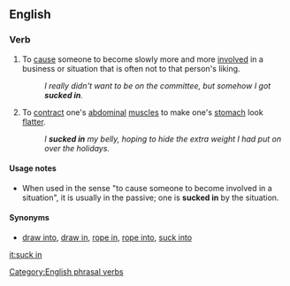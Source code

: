 ==English==

===Verb===
{{infl|en|verb|to [[suck]] [[in]]}}

# {{idiomatic}} To [[cause]] someone to become slowly more and more [[involved]] in a business or situation that is often not to that person's liking.
#: ''I really didn't want to be on the committee, but somehow I got '''sucked in'''.''
# {{idiomatic}} To [[contract]] one's [[abdominal]] [[muscle]]s to make one's [[stomach]] look [[flatter]].
#: ''I '''sucked in''' my belly, hoping to hide the extra weight I had put on over the holidays.''

====Usage notes====
* When used in the sense "to cause someone to become involved in a situation", it is usually in the passive; one is '''sucked in''' by the situation.

====Synonyms====
* {{i|cause someone to become involved in a situation:}} [[draw into]], [[draw in]], [[rope in]], [[rope into]], [[suck into]]

[[Category:English phrasal verbs]]

[[it:suck in]]
